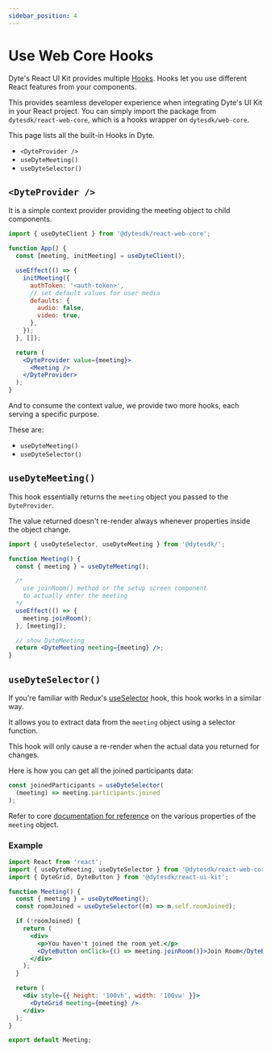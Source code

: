 ```yaml
---
sidebar_position: 4
---
```


# Use Web Core Hooks

Dyte's React UI Kit provides multiple
[Hooks](https://beta.reactjs.org/reference/react). Hooks let you use different
React features from your components.

This provides seamless developer experience when integrating Dyte's UI Kit in
your React project. You can simply import the package from
`dytesdk/react-web-core`, which is a hooks wrapper on `dytesdk/web-core`.

This page lists all the built-in Hooks in Dyte.

- `<DyteProvider />`
- `useDyteMeeting()`
- `useDyteSelector()`

## `<DyteProvider />`

It is a simple context provider providing the meeting object to child
components.

```jsx
import { useDyteClient } from '@dytesdk/react-web-core';

function App() {
  const [meeting, initMeeting] = useDyteClient();

  useEffect(() => {
    initMeeting({
      authToken: '<auth-token>',
      // set default values for user media
      defaults: {
        audio: false,
        video: true,
      },
    });
  }, []);

  return (
    <DyteProvider value={meeting}>
      <Meeting />
    </DyteProvider>
  );
}
```

And to consume the context value, we provide two more hooks, each serving a
specific purpose.

These are:

- `useDyteMeeting()`
- `useDyteSelector()`

## `useDyteMeeting()`

This hook essentially returns the `meeting` object you passed to the
`DyteProvider`.

The value returned doesn't re-render always whenever properties inside the
object change.

```jsx
import { useDyteSelector, useDyteMeeting } from '@dytesdk/';

function Meeting() {
  const { meeting } = useDyteMeeting();

  /*
    use joinRoom() method or the setup screen component
    to actually enter the meeting
  */
  useEffect(() => {
    meeting.joinRoom();
  }, [meeting]);

  // show DyteMeeting
  return <DyteMeeting meeting={meeting} />;
}
```

## `useDyteSelector()`

If you're familiar with Redux's
[useSelector](https://react-redux.js.org/api/hooks#useselector) hook, this hook
works in a similar way.

It allows you to extract data from the `meeting` object using a selector
function.

This hook will only cause a re-render when the actual data you returned for
changes.

Here is how you can get all the joined participants data:

```jsx
const joinedParticipants = useDyteSelector(
  (meeting) => meeting.participants.joined
);
```

Refer to core [documentation for reference](/web-core/reference/DyteClient) on
the various properties of the `meeting` object.

### Example

```jsx
import React from 'react';
import { useDyteMeeting, useDyteSelector } from '@dytesdk/react-web-core';
import { DyteGrid, DyteButton } from '@dytesdk/react-ui-kit';

function Meeting() {
  const { meeting } = useDyteMeeting();
  const roomJoined = useDyteSelector((m) => m.self.roomJoined);

  if (!roomJoined) {
    return (
      <div>
        <p>You haven't joined the room yet.</p>
        <DyteButton onClick={() => meeting.joinRoom()}>Join Room</DyteButton>
      </div>
    );
  }

  return (
    <div style={{ height: '100vh', width: '100vw' }}>
      <DyteGrid meeting={meeting} />
    </div>
  );
}

export default Meeting;
```

<head>
  <title>React UI Kit Use Web Core Hooks</title>
</head>
